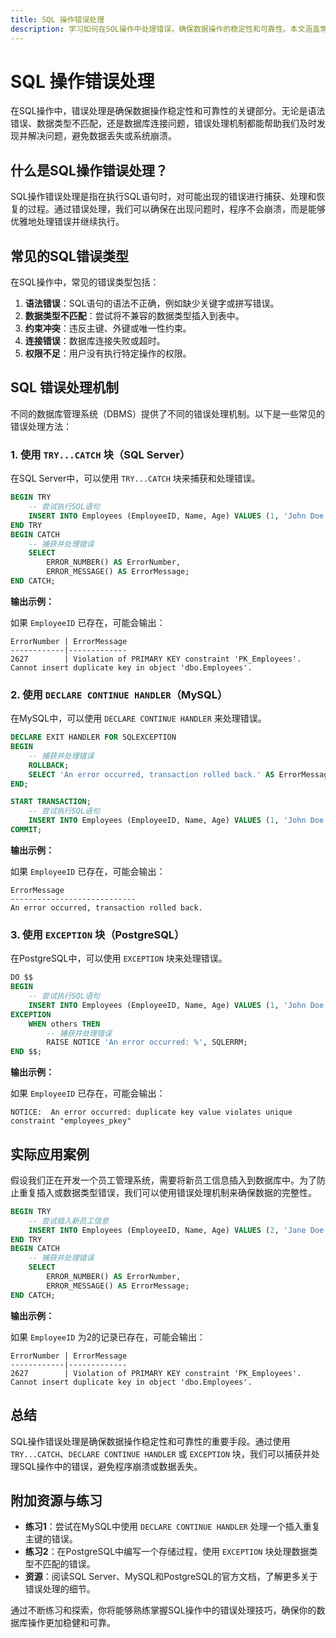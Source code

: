 ```yaml
---
title: SQL 操作错误处理
description: 学习如何在SQL操作中处理错误，确保数据操作的稳定性和可靠性。本文涵盖常见的错误类型、错误处理机制以及实际应用案例。
---
```


# SQL 操作错误处理

在SQL操作中，错误处理是确保数据操作稳定性和可靠性的关键部分。无论是语法错误、数据类型不匹配，还是数据库连接问题，错误处理机制都能帮助我们及时发现并解决问题，避免数据丢失或系统崩溃。

## 什么是SQL操作错误处理？

SQL操作错误处理是指在执行SQL语句时，对可能出现的错误进行捕获、处理和恢复的过程。通过错误处理，我们可以确保在出现问题时，程序不会崩溃，而是能够优雅地处理错误并继续执行。

## 常见的SQL错误类型

在SQL操作中，常见的错误类型包括：

1. **语法错误**：SQL语句的语法不正确，例如缺少关键字或拼写错误。
2. **数据类型不匹配**：尝试将不兼容的数据类型插入到表中。
3. **约束冲突**：违反主键、外键或唯一性约束。
4. **连接错误**：数据库连接失败或超时。
5. **权限不足**：用户没有执行特定操作的权限。

## SQL 错误处理机制

不同的数据库管理系统（DBMS）提供了不同的错误处理机制。以下是一些常见的错误处理方法：

### 1. 使用 `TRY...CATCH` 块（SQL Server）

在SQL Server中，可以使用 `TRY...CATCH` 块来捕获和处理错误。

```sql
BEGIN TRY
    -- 尝试执行SQL语句
    INSERT INTO Employees (EmployeeID, Name, Age) VALUES (1, 'John Doe', 30);
END TRY
BEGIN CATCH
    -- 捕获并处理错误
    SELECT 
        ERROR_NUMBER() AS ErrorNumber,
        ERROR_MESSAGE() AS ErrorMessage;
END CATCH;
```

**输出示例：**

如果 `EmployeeID` 已存在，可能会输出：

```
ErrorNumber | ErrorMessage
------------|-------------
2627        | Violation of PRIMARY KEY constraint 'PK_Employees'. Cannot insert duplicate key in object 'dbo.Employees'.
```

### 2. 使用 `DECLARE CONTINUE HANDLER`（MySQL）

在MySQL中，可以使用 `DECLARE CONTINUE HANDLER` 来处理错误。

```sql
DECLARE EXIT HANDLER FOR SQLEXCEPTION
BEGIN
    -- 捕获并处理错误
    ROLLBACK;
    SELECT 'An error occurred, transaction rolled back.' AS ErrorMessage;
END;

START TRANSACTION;
    -- 尝试执行SQL语句
    INSERT INTO Employees (EmployeeID, Name, Age) VALUES (1, 'John Doe', 30);
COMMIT;
```

**输出示例：**

如果 `EmployeeID` 已存在，可能会输出：

```
ErrorMessage
----------------------------
An error occurred, transaction rolled back.
```

### 3. 使用 `EXCEPTION` 块（PostgreSQL）

在PostgreSQL中，可以使用 `EXCEPTION` 块来处理错误。

```sql
DO $$
BEGIN
    -- 尝试执行SQL语句
    INSERT INTO Employees (EmployeeID, Name, Age) VALUES (1, 'John Doe', 30);
EXCEPTION
    WHEN others THEN
        -- 捕获并处理错误
        RAISE NOTICE 'An error occurred: %', SQLERRM;
END $$;
```

**输出示例：**

如果 `EmployeeID` 已存在，可能会输出：

```
NOTICE:  An error occurred: duplicate key value violates unique constraint "employees_pkey"
```

## 实际应用案例

假设我们正在开发一个员工管理系统，需要将新员工信息插入到数据库中。为了防止重复插入或数据类型错误，我们可以使用错误处理机制来确保数据的完整性。

```sql
BEGIN TRY
    -- 尝试插入新员工信息
    INSERT INTO Employees (EmployeeID, Name, Age) VALUES (2, 'Jane Doe', 25);
END TRY
BEGIN CATCH
    -- 捕获并处理错误
    SELECT 
        ERROR_NUMBER() AS ErrorNumber,
        ERROR_MESSAGE() AS ErrorMessage;
END CATCH;
```

**输出示例：**

如果 `EmployeeID` 为2的记录已存在，可能会输出：

```
ErrorNumber | ErrorMessage
------------|-------------
2627        | Violation of PRIMARY KEY constraint 'PK_Employees'. Cannot insert duplicate key in object 'dbo.Employees'.
```

## 总结

SQL操作错误处理是确保数据操作稳定性和可靠性的重要手段。通过使用 `TRY...CATCH`、`DECLARE CONTINUE HANDLER` 或 `EXCEPTION` 块，我们可以捕获并处理SQL操作中的错误，避免程序崩溃或数据丢失。

## 附加资源与练习

- **练习1**：尝试在MySQL中使用 `DECLARE CONTINUE HANDLER` 处理一个插入重复主键的错误。
- **练习2**：在PostgreSQL中编写一个存储过程，使用 `EXCEPTION` 块处理数据类型不匹配的错误。
- **资源**：阅读SQL Server、MySQL和PostgreSQL的官方文档，了解更多关于错误处理的细节。

通过不断练习和探索，你将能够熟练掌握SQL操作中的错误处理技巧，确保你的数据库操作更加稳健和可靠。